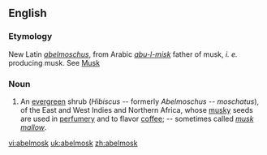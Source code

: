 ==English==

===Etymology===
New Latin ''[[abelmoschus]]'', from Arabic ''[[abu-l-misk]]'' father of musk, ''i. e.'' producing musk. See [[Musk]]

===Noun===
{{infl|en|noun}}

# {{botany}} An [[evergreen]] shrub (''Hibiscus'' -- formerly ''Abelmoschus -- moschatus''), of the East and West Indies and Northern Africa, whose [[musky]] seeds are used in [[perfumery]] and to flavor [[coffee]]; -- sometimes called ''[[musk mallow]]''.

[[vi:abelmosk]]
[[uk:abelmosk]]
[[zh:abelmosk]]